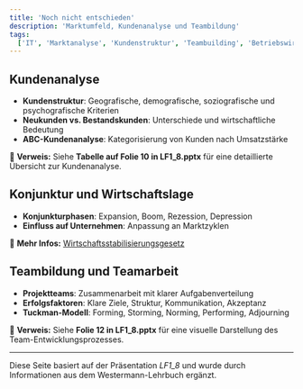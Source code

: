 ```yaml
---
title: 'Noch nicht entschieden'
description: 'Marktumfeld, Kundenanalyse und Teambildung'
tags:
  ['IT', 'Marktanalyse', 'Kundenstruktur', 'Teambuilding', 'Betriebswirtschaft']
---
```


## Kundenanalyse

- **Kundenstruktur**: Geografische, demografische, soziografische und psychografische Kriterien
- **Neukunden vs. Bestandskunden**: Unterschiede und wirtschaftliche Bedeutung
- **ABC-Kundenanalyse**: Kategorisierung von Kunden nach Umsatzstärke

📌 **Verweis:** Siehe **Tabelle auf Folie 10 in LF1_8.pptx** für eine detaillierte Übersicht zur Kundenanalyse.

## Konjunktur und Wirtschaftslage

- **Konjunkturphasen**: Expansion, Boom, Rezession, Depression
- **Einfluss auf Unternehmen**: Anpassung an Marktzyklen

📌 **Mehr Infos:** [Wirtschaftsstabilisierungsgesetz](https://www.gesetze-im-internet.de/stabg/)

## Teambildung und Teamarbeit

- **Projektteams**: Zusammenarbeit mit klarer Aufgabenverteilung
- **Erfolgsfaktoren**: Klare Ziele, Struktur, Kommunikation, Akzeptanz
- **Tuckman-Modell**: Forming, Storming, Norming, Performing, Adjourning

📌 **Verweis:** Siehe **Folie 12 in LF1_8.pptx** für eine visuelle Darstellung des Team-Entwicklungsprozesses.

---

Diese Seite basiert auf der Präsentation _LF1_8_ und wurde durch Informationen aus dem Westermann-Lehrbuch ergänzt.
